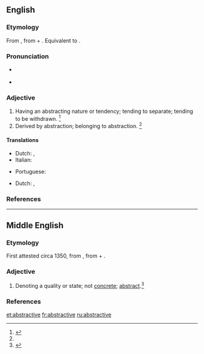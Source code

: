 ==English==

===Etymology===
From {{etyl|ML.|en}} {{m|la|abstractivus}}, from {{etyl|la|en}} {{m|la|abstractus||drawn away}} + {{m|la|-ivus||-ive}}. Equivalent to {{suffix|abstract|ive|lang=en}}.

===Pronunciation===
* {{a|RP}} {{IPA|/əbˈstɹæk.tɪv/|lang=en}}
* {{a|US}} {{IPA|/æbˈstɹæk.tɪv/|/əbˈstɹæk.tɪv/|lang=en}}

===Adjective===
{{en-adj}}

# Having an abstracting nature or tendency; tending to separate; tending to be withdrawn. {{defdate|First attested in the late 15<sup>th</sup> century.}}<ref name=SOED>{{R:SOED5|page=10}}</ref>
# Derived by abstraction; belonging to abstraction. {{defdate|First attested in the late 15<sup>th</sup> century.}}<ref name=SOED/>

====Translations====
{{trans-top|having an abstracting nature or tendency}}
* Dutch: {{t+|nl|abstraherend}}, {{t+|nl|aftrekbaar}}
* Italian: {{t|it|astrattivo}}
{{trans-mid}}
* Portuguese: {{t+|pt|abstrativo}}
{{trans-bottom}}

{{trans-top|derived by abstraction}}
* Dutch: {{t+|nl|abstract}}, {{t+|nl|afgetrokken}}
{{trans-mid}}
{{trans-bottom}}

===References===
<references/>

----

==Middle English==

===Etymology===
First attested circa 1350, from {{etyl|ML.|enm}} {{m|la|abstractivus}}, from {{etyl|la|enm}} {{m|la|abstractus||drawn away}} + {{m|la|-ivus||-ive}}.

===Adjective===
{{enm-adj}}

# {{lb|enm|grammar}} Denoting a quality or state; not [[concrete]]; [[abstract]].<ref name=SOED>{{cite-book|last=|first=|authorlink=|coauthors=|editor=Brown, Lesley|others=|title=The Shorter Oxford English Dictionary|year=1933|url=|format=|accessdate=|accessyear=|accessmonth=|edition=5th|date=|year_published=2003|month=|publisher=Oxford University Press|location=Oxford, UK|language=|doi=|isbn=978-0-19-860575-7|lccn=|ol=|page=10|chapter=|chapterurl=|quote=}}</ref>

===References===
<references/>

[[et:abstractive]]
[[fr:abstractive]]
[[ru:abstractive]]
